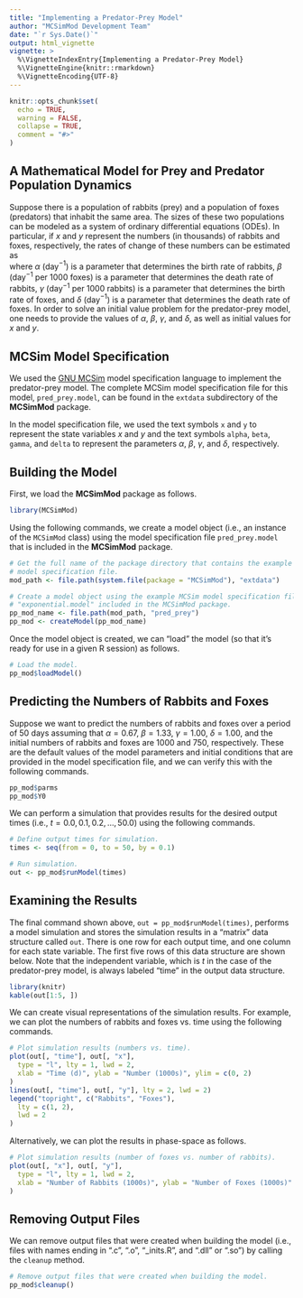 ```yaml
---
title: "Implementing a Predator-Prey Model"
author: "MCSimMod Development Team"
date: "`r Sys.Date()`"
output: html_vignette
vignette: >
  %\VignetteIndexEntry{Implementing a Predator-Prey Model}
  %\VignetteEngine{knitr::rmarkdown}
  %\VignetteEncoding{UTF-8}
---
```


```r
knitr::opts_chunk$set(
  echo = TRUE,
  warning = FALSE,
  collapse = TRUE,
  comment = "#>"
)
```

## A Mathematical Model for Prey and Predator Population Dynamics

Suppose there is a population of rabbits (prey) and a population of foxes (predators) that inhabit the same area. The sizes of these two populations can be modeled as a system of ordinary differential equations (ODEs). In particular, if $x$ and $y$ represent the numbers (in thousands) of rabbits and foxes, respectively, the rates of change of these numbers can be estimated as  
\begin{align}
  \frac{\textrm{d}x}{\textrm{d}t} &= \alpha x - \beta x y, \\
  \frac{\textrm{d}y}{\textrm{d}t} &= \gamma x y - \delta y, \\
\end{align}
where $\alpha$ (day$^{-1}$) is a parameter that determines the birth rate of rabbits, $\beta$ (day$^{-1}$ per 1000 foxes) is a parameter that determines the death rate of rabbits, $\gamma$ (day$^{-1}$ per 1000 rabbits) is a parameter that determines the birth rate of foxes, and $\delta$ (day$^{-1}$) is a parameter that determines the death rate of foxes. In order to solve an initial value problem for the predator-prey model, one needs to provide the values of $\alpha$, $\beta$, $\gamma$, and $\delta$, as well as initial values for $x$ and $y$.

## MCSim Model Specification

We used the [GNU MCSim](https://www.gnu.org/software/mcsim/) model specification language to implement the predator-prey model. The complete MCSim model specification file for this model, `pred_prey.model`, can be found in the `extdata` subdirectory of the **MCSimMod** package.

In the model specification file, we used the text symbols `x` and `y` to represent the state variables $x$ and $y$ and the text symbols `alpha`, `beta`, `gamma`, and `delta` to represent the parameters $\alpha$, $\beta$, $\gamma$, and $\delta$, respectively.

## Building the Model

First, we load the **MCSimMod** package as follows.
```r
library(MCSimMod)
```

Using the following commands, we create a model object (i.e., an instance of the `MCSimMod` class) using the model specification file `pred_prey.model` that is included in the **MCSimMod** package.
```r
# Get the full name of the package directory that contains the example MCSim
# model specification file.
mod_path <- file.path(system.file(package = "MCSimMod"), "extdata")

# Create a model object using the example MCSim model specification file
# "exponential.model" included in the MCSimMod package.
pp_mod_name <- file.path(mod_path, "pred_prey")
pp_mod <- createModel(pp_mod_name)
```

Once the model object is created, we can "load" the model (so that it's ready for use in a given R session) as follows.
```r
# Load the model.
pp_mod$loadModel()
```

## Predicting the Numbers of Rabbits and Foxes

Suppose we want to predict the numbers of rabbits and foxes over a period of 50 days assuming that $\alpha = 0.67$, $\beta = 1.33$, $\gamma = 1.00$, $\delta = 1.00$, and the initial numbers of rabbits and foxes are 1000 and 750, respectively. These are the default values of the model parameters and initial conditions that are provided in the model specification file, and we can verify this with the following commands.
```r
pp_mod$parms
pp_mod$Y0
```
We can perform a simulation that provides results for the desired output times (i.e., $t = 0.0, 0.1, 0.2, \ldots, 50.0$) using the following commands.
```r
# Define output times for simulation.
times <- seq(from = 0, to = 50, by = 0.1)

# Run simulation.
out <- pp_mod$runModel(times)
```

## Examining the Results

The final command shown above, `out = pp_mod$runModel(times)`,  performs a model simulation and stores the simulation results in a "matrix" data structure called `out`. There is one row for each output time, and one column for each state variable. The first five rows of this data structure are shown below. Note that the independent variable, which is $t$ in the case of the predator-prey model, is always labeled "time" in the output data structure.
```r
library(knitr)
kable(out[1:5, ])
```

We can create visual representations of the simulation results. For example, we can plot the numbers of rabbits and foxes vs. time using the following commands.
```r
# Plot simulation results (numbers vs. time).
plot(out[, "time"], out[, "x"],
  type = "l", lty = 1, lwd = 2,
  xlab = "Time (d)", ylab = "Number (1000s)", ylim = c(0, 2)
)
lines(out[, "time"], out[, "y"], lty = 2, lwd = 2)
legend("topright", c("Rabbits", "Foxes"),
  lty = c(1, 2),
  lwd = 2
)
```

Alternatively, we can plot the results in phase-space as follows.
```r
# Plot simulation results (number of foxes vs. number of rabbits).
plot(out[, "x"], out[, "y"],
  type = "l", lty = 1, lwd = 2,
  xlab = "Number of Rabbits (1000s)", ylab = "Number of Foxes (1000s)"
)
```

## Removing Output Files

We can remove output files that were created when building the model (i.e., files with names ending in ".c", ".o", "_inits.R", and ".dll" or ".so") by calling the `cleanup` method.
```r
# Remove output files that were created when building the model.
pp_mod$cleanup()
```
